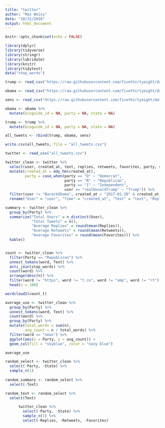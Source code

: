 ```yaml
---
title: "twitter"
author: "Max Weiss"
date: "10/31/2018"
output: html_document
---
```


```r
knitr::opts_chunk$set(echo = FALSE)

library(dplyr)
library(tidyverse)
library(stringr)
library(lubridate)
library(knitr)
library(tidytext)
data("stop_words")

```


```r

trump <- read_csv("https://raw.githubusercontent.com/fivethirtyeight/data/master/twitter-ratio/realDonaldTrump.csv")

obama <- read_csv("https://raw.githubusercontent.com/fivethirtyeight/data/master/twitter-ratio/BarackObama.csv")

sens <- read_csv("https://raw.githubusercontent.com/fivethirtyeight/data/master/twitter-ratio/senators.csv")

obama <- obama %>%
  mutate(bioguide_id = NA, party = NA, state = NA)

trump <- trump %>%
  mutate(bioguide_id = NA, party = NA, state = NA)

all_tweets <- rbind(trump, obama, sens)

write.csv(all_tweets, file = "all_tweets.csv") 

twitter <- read_csv("all_tweets.csv")

twitter_clean <- twitter %>%
  select(user, created_at, text, replies, retweets, favorites, party, state) %>%
  mutate(created_at = mdy_hm(created_at),
         party = case_when(party == "D" ~ "Democrat", 
                           party == "R" ~ "Republican",
                           party == "I" ~ "Independent",
                           user == "realDonaldTrump" ~ "Trump")) %>%
  filter(user != "BarackObama", created_at > "2017-01-20" & created_at < "2017-10-20") %>%
  rename("User" = "user", "Time" = "created_at", "Text" = "text", "Replies" = "replies", "Retweets" = "retweets", "Favorites" = "favorites", "Party" = "party", "State" = "state")

summary <- twitter_clean %>%
  group_by(Party) %>%
  summarize("Total Users" = n_distinct(User),
            "Total Tweets" = n(),
            "Average Replies" = round(mean(Replies)),
            "Average Retweets" = round(mean(Retweets)),
            "Average Favorites" = round(mean(Favorites))) %>%
  kable()


count <- twitter_clean %>%
  filter(Party == "Republican") %>%
  unnest_tokens(word, Text) %>%
  anti_join(stop_words) %>%
  count(word) %>%
  arrange(desc(n)) %>%
  filter(word != "https", word != "t.co", word != "amp", word != "rt") %>%
  head(n = 100)

wordcloud2(count_t)

average_use <- twitter_clean %>%
  group_by(Party) %>%
  unnest_tokens(word, Text) %>%
  count(word) %>%
  group_by(Party) %>%
  mutate(total_words = sum(n),
         avg_count = n / total_words) %>%
  filter(word == "news") %>%
  ggplot(aes(x = Party, y = avg_count)) +
  geom_col(fill = "skyblue", color = "navy blue")

average_use

random_select <- twitter_clean %>%
  select(-Party, -State) %>%
  sample_n(1)
  
random_summary <- random_select %>%
  select(-Text)

random_text <- random_select %>%
  select(Text)

      twitter_clean %>%
        select(-Party, -State) %>%
        sample_n(1) %>%
        select(-Replies, -Retweets, -Favorites)  



```

